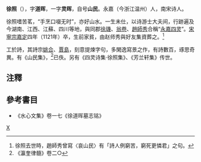 '''徐照'''（{{bd|?||1211年|}}），字'''道晖'''，一字'''灵晖'''，自号'''山民'''。永嘉（今浙江温州）人，南宋诗人。

徐照嗜苦茗，“手烹口啜无时”，亦好山水。一生未仕，以诗游士大夫间，行跡遍及今湖南、江西、江蘇、四川等地，與同郡[[徐璣|徐璣]]、[[翁卷|翁卷]]、[[趙師秀|趙師秀]]合稱“[[永嘉四灵|永嘉四灵]]”。[[宋寧宗|宋寧宗]][[嘉定|嘉定]]四年（1121年）卒，生前家貧，由赵师秀與好友集資葬之。<ref>徐照去世時，趙師秀曾寫〈哀山民〉有「詩人例窮苦，窮死更憐君」之句。</ref>

工於詩，其詩宗[[姚合|姚合]]、[[賈島|賈島]]，刻意提煉字句，多閑逸寫景之作，有詩數百，琢思奇異。有《山民集》，<ref>《瀛奎律髓》卷二○</ref>已佚。另有《四灵诗集·徐照集》、《芳兰轩集》传世。

==注釋==
{{reflist}}
==參考書目==
{{Wikisource author}}
*《水心文集》卷一七《徐道晖墓志铭》

{{並稱|[[永嘉四靈|永嘉四靈]]|[[赵师秀|趙師秀]] - [[徐璣|徐　璣]] - [[翁卷|翁　卷]] - [[徐照|徐　照]]}}
{{DEFAULTSORT:Xu徐}}
[[category:宋朝詩人|X]]